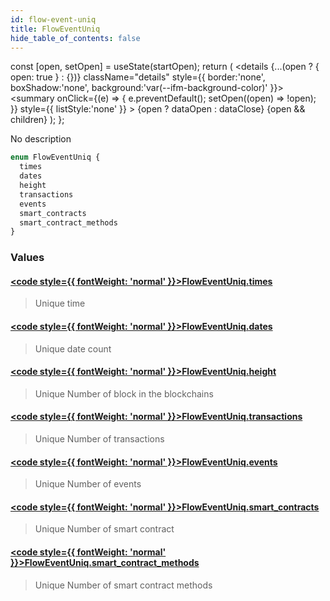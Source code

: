 ```yaml
---
id: flow-event-uniq
title: FlowEventUniq
hide_table_of_contents: false
---
```







  const [open, setOpen] = useState(startOpen);
  return (
    <details {...(open ? { open: true } : {})} className="details" style={{ border:'none', boxShadow:'none', background:'var(--ifm-background-color)' }}>
      <summary
        onClick={(e) => {
          e.preventDefault();
          setOpen((open) => !open);
        }}
        style={{ listStyle:'none' }}
      >
      {open ? dataOpen : dataClose}
      </summary>
      {open && children}
    </details>
  );
};








No description


```graphql
enum FlowEventUniq {
  times
  dates
  height
  transactions
  events
  smart_contracts
  smart_contract_methods
}
```




### Values

#### [<code style={{ fontWeight: 'normal' }}>FlowEventUniq.<b>times</b></code>](#)  
> 
> 
> Unique time
> 

#### [<code style={{ fontWeight: 'normal' }}>FlowEventUniq.<b>dates</b></code>](#)  
> 
> 
> Unique date count
> 

#### [<code style={{ fontWeight: 'normal' }}>FlowEventUniq.<b>height</b></code>](#)  
> 
> 
> Unique Number of block in the blockchains
> 

#### [<code style={{ fontWeight: 'normal' }}>FlowEventUniq.<b>transactions</b></code>](#)  
> 
> 
> Unique Number of transactions
> 

#### [<code style={{ fontWeight: 'normal' }}>FlowEventUniq.<b>events</b></code>](#)  
> 
> 
> Unique Number of events
> 

#### [<code style={{ fontWeight: 'normal' }}>FlowEventUniq.<b>smart_contracts</b></code>](#)  
> 
> 
> Unique Number of smart contract
> 

#### [<code style={{ fontWeight: 'normal' }}>FlowEventUniq.<b>smart_contract_methods</b></code>](#)  
> 
> 
> Unique Number of smart contract methods
> 



